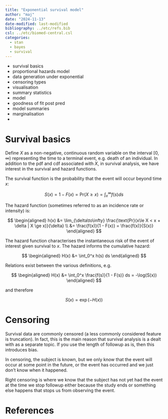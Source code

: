 ```yaml
---
title: "Exponential survival model"
author: "maj"
date: "2024-11-13"
date-modified: last-modified
bibliography: ../etc/refs.bib
csl: ../etc/biomed-central.csl
categories:
  - stan
  - bayes
  - survival
---
```


+ survival basics 
+ proportional hazards model
+ data generation under exponential
+ censoring types
+ visualisation
+ summary statistics
+ model 
+ goodness of fit post pred
+ model summaries
+ marginalisation
+ 

# Survival basics

Define $X$ as a non-negative, continuous random variable on the interval $[0, \infty)$ representing the time to a terminal event, e.g. death of an individual.
In addition to the pdf and cdf associated with $X$, in survival analysis, we have interest in the survival and hazard functions.

The survival function is the probability that the event will occur beyond time $x$:

$$
S(x) = 1 - F(x) = \text{Pr}(X \ge x) = \int_x^\infty f(s) ds
$$

The hazard function (sometimes referred to as an incidence rate or intensity) is:

$$
\begin{aligned}
h(x) &= \lim_{\delta\to\infty} \frac{\text{Pr}(x\le X < x + \delta | X \ge x)}{\delta} \\
  &= \frac{f(x)}{1 - F(x)} = \frac{f(x)}{S(x)}
\end{aligned}
$$

The hazard function characterises the instantaneous risk of the event of interest given survival to $x$.
The hazard informs the cumulative hazard:

$$
\begin{aligned}
H(x) &= \int_0^x h(s) ds
\end{aligned}
$$

Relations exist between the various definitions, e.g.

$$
\begin{aligned}
H(x) &= \int_0^x  \frac{f(s)}{1 - F(s)} ds = -\log(S(x))
\end{aligned}
$$

and therefore

$$
S(x) = \exp(-H(x))
$$

# Censoring

Survival data are commonly censored (a less commonly considered feature is truncation).
In fact, this is the main reason that survival analysis is a dealt with as a separate topic.
If you use the length of followup as is, then this introduces bias.

In censoring, the subject is known, but we only know that the event will occur at some point in the future, or the event has occurred and we just don't know when it happened.

Right censoring is where we know that the subject has not yet had the event at the time we stop followup either because the study ends or something else happens that stops us from observing the event.








# References

<!-- ::: {#refs} -->
<!-- ::: -->
